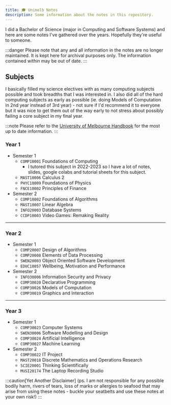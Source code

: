```yaml
---
title: 🎓 Unimelb Notes
description: Some information about the notes in this repository.
---
```



I did a Bachelor of Science (major in Computing and Software Systems) and here are some notes I've gathered over the years. Hopefully they're useful to someone.

:::danger
Please note that any and all information in the notes are no longer maintained. It is kept here for archival purposes only. The information contained within may be out of date.
:::

## Subjects

I basically filled my science electives with as many computing subjects possible and took breadths that I was interested in. I also did all of the hard computing subjects as early as possible (ie. doing Models of Computation in 2nd year instead of 3rd year) - not sure if I'd recommend it to everyone but it was nice to get them out of the way early to not stress about possibly failing a core subject in my final year.

:::note
Please refer to the [University of Melbourne Handbook](https://handbook.unimelb.edu.au/) for the most up to date information.
:::

### Year 1

- Semester 1
  - `COMP10001` Foundations of Computing
    - I tutored this subject in 2022-2023 so I have a lot of notes, slides, google colabs and tutorial sheets for this subject.
  - `MAST10006` Calculus 2
  - `PHYC10009` Foundations of Physics
  - `FNCE10002` Principles of Finance
- Semester 2
  - `COMP10002` Foundations of Algorithms
  - `MAST10007` Linear Algebra
  - `INFO20003` Database Systems
  - `CCDP10003` Video Games: Remaking Reality

---

### Year 2

- Semester 1
  - `COMP20007` Design of Algorithms
  - `COMP20008` Elements of Data Processing
  - `SWEN20003` Object Oriented Software Development
  - `EDUC10057` Wellbeing, Motivation and Performance
- Semester 2
  - `INFO30006` Information Security and Privacy
  - `COMP30020` Declarative Programming
  - `COMP30026` Models of Computation
  - `COMP30019` Graphics and Interaction

---

### Year 3

- Semester 1
  - `COMP30023` Computer Systems
  - `SWEN30006` Software Modelling and Design
  - `COMP30024` Artificial Intelligence
  - `COMP30027` Machine Learning
- Semester 2
  - `COMP30022` IT Project
  - `MAST20018` Discrete Mathematics and Operations Research
  - `SCIE20001` Thinking Scientifically
  - `MUSI20174` The Laptop Recording Studio

:::caution[Yet Another Disclaimer]
(ps. I am not responsible for any possible bodily harm, rivers of tears, loss of marks or allergies to seafood that may arise from using these notes - buckle your seatbelts and use these notes at your own risk!)
:::
